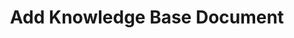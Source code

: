 ---
openapi: post /v1/knowledge-bases/{knowledge_base_id}/document
title: Add Knowledge Base Document
description: Add a document to a knowledge base
---